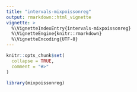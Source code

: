 ```yaml
---
title: "intervals-mixpoissonreg"
output: rmarkdown::html_vignette
vignette: >
  %\VignetteIndexEntry{intervals-mixpoissonreg}
  %\VignetteEngine{knitr::rmarkdown}
  %\VignetteEncoding{UTF-8}
---
```


```r
knitr::opts_chunk$set(
  collapse = TRUE,
  comment = "#>"
)
```

```r
library(mixpoissonreg)
```
